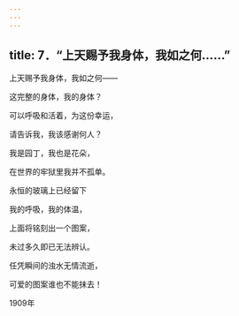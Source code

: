 ```yaml
---
---
---
```

title: 7．“上天赐予我身体，我如之何……”
---




上天赐予我身体，我如之何——

这完整的身体，我的身体？

可以呼吸和活着，为这份幸运，

请告诉我，我该感谢何人？

我是园丁，我也是花朵，

在世界的牢狱里我并不孤单。

永恒的玻璃上已经留下

我的呼吸，我的体温，

上面将铭刻出一个图案，

未过多久即已无法辨认。

任凭瞬间的浊水无情流逝，

可爱的图案谁也不能抹去！

1909年